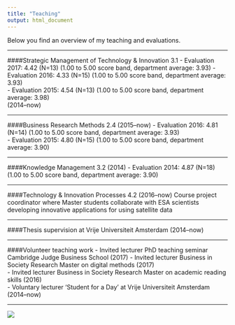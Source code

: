 ```yaml
---
title: "Teaching"
output: html_document
---
```

Below you find an overview of my teaching and evaluations.

***

####Strategic Management of Technology & Innovation 3.1
- Evaluation 2017: 4.42 (N=13) (1.00 to 5.00 score band, department average: 3.93) 
- Evaluation 2016: 4.33 (N=15) (1.00 to 5.00 score band, department average: 3.93)  
- Evaluation 2015: 4.54 (N=13) (1.00 to 5.00 score band, department average: 3.98)  
(2014--now)

***

####Business Research Methods 2.4 (2015--now)
- Evaluation 2016: 4.81 (N=14) (1.00 to 5.00 score band, department average: 3.93)  
- Evaluation 2015: 4.80 (N=15) (1.00 to 5.00 score band, department average: 3.90)

***
####Knowledge Management 3.2 (2014)
- Evaluation 2014: 4.87 (N=18) (1.00 to 5.00 score band, department average: 3.90)

***

####Technology & Innovation Processes 4.2 (2016--now)
Course project coordinator where Master students collaborate with ESA scientists developing innovative applications for using satellite data

***

####Thesis supervision at Vrije Universiteit Amsterdam (2014--now)

***

####Volunteer teaching work
- Invited lecturer PhD teaching seminar Cambridge Judge Business School (2017)
- Invited lecturer Business in Society Research Master on digital methods (2017)  
- Invited lecturer Business in Society Research Master on academic reading skills (2016)  
- Voluntary lecturer 'Student for a Day' at Vrije Universiteit Amsterdam (2014--now)

***

![](http://www.jochemhummel.com/IMG_t.png)